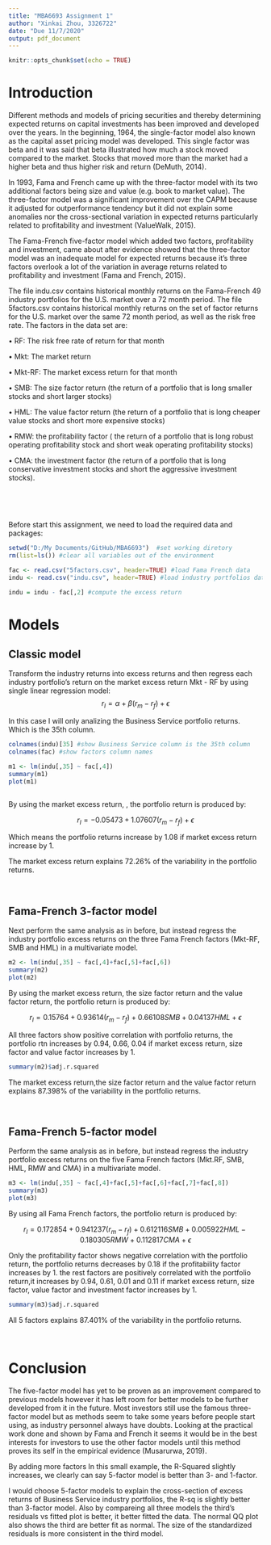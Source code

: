 ---
title: "MBA6693 Assignment 1"
author: "Xinkai Zhou, 3326722"
date: "Due 11/7/2020"
output: pdf_document
---

```{r setup, include=FALSE}
knitr::opts_chunk$set(echo = TRUE)
```

# Introduction

Different methods and models of pricing securities and thereby determining expected returns on capital investments has been improved and developed over the years. In the beginning, 1964, the single-factor model also known as the capital asset pricing model was developed. This single factor was beta and it was said that beta illustrated how much a stock moved compared to the market. Stocks that moved more than the market had a higher beta and thus higher risk and return (DeMuth, 2014).

In 1993, Fama and French came up with the three-factor model with its two additional factors being size and value (e.g. book to market value). The three-factor model was a significant improvement over the CAPM because it adjusted for outperformance tendency but it did not explain some anomalies nor the cross-sectional variation in expected returns particularly related to profitability and investment (ValueWalk, 2015).

The Fama-French five-factor model which added two factors, profitability and investment, came about after evidence showed that the three-factor model was an inadequate model for expected returns because it’s three factors overlook a lot of the variation in average returns related to profitability and investment (Fama and French, 2015).



The file indu.csv contains historical monthly returns on the Fama-French 49 industry portfolios for the U.S. market over a 72 month period. The file 5factors.csv contains historical monthly returns on the set of factor returns for the U.S. market over the same 72 month period, as well as the risk free rate.
The factors in the data set are:

• RF: The risk free rate of return for that month

• Mkt: The market return

• Mkt-RF: The market excess return for that month

• SMB: The size factor return (the return of a portfolio that is long smaller stocks and short larger stocks)

• HML: The value factor return (the return of a portfolio that is long cheaper value stocks and short more expensive stocks)

• RMW: the profitability factor ( the return of a portfolio that is long robust operating profitability stock and short weak operating profitability stocks)

• CMA: the investment factor (the return of a portfolio that is long conservative investment stocks and short the aggressive investment stocks).


$~$

$~$

Before start this assignment, we need to load the required data and packages:

```{r, message=FALSE}
setwd("D:/My Documents/GitHub/MBA6693")  #set working diretory
rm(list=ls()) #clear all variables out of the environment

fac <- read.csv("5factors.csv", header=TRUE) #load Fama French data
indu <- read.csv("indu.csv", header=TRUE) #load industry portfolios data

indu = indu - fac[,2] #compute the excess return
```




# Models

## Classic model

Transform the industry returns into excess returns and then regress each industry portfolio’s return on the market excess return Mkt - RF by using single linear regression model:
$$r_I = \alpha + \beta (r_m - r_f) + \epsilon$$

In this case I will only analizing the Business Service portfolio returns. Which is the 35th column. 

```{r}
colnames(indu)[35] #show Business Service column is the 35th column
colnames(fac) #show factors column names
```


```{r}
m1 <- lm(indu[,35] ~ fac[,4])
summary(m1)
plot(m1)



```

By using the market excess return, , the portfolio return is produced by:

$$r_I=-0.05473+1.07607(r_m - r_f)+\epsilon$$

Which means the portfolio returns increase by 1.08 if market excess return increase by 1. 

The market excess return explains 72.26% of the variability in the portfolio returns.


$~$






## Fama-French 3-factor model

Next perform the same analysis as in before, but instead regress the industry portfolio excess returns on
the three Fama French factors (Mkt-RF, SMB and HML) in a multivariate model.

```{r}
m2 <- lm(indu[,35] ~ fac[,4]+fac[,5]+fac[,6])
summary(m2)
plot(m2)
```

By using the market excess return, the size factor return and the value factor return, the portfolio return is produced by:

$$r_I=0.15764+0.93614(r_m - r_f)+0.66108SMB+0.04137HML+\epsilon$$

All three factors show positive correlation with portfolio returns, the portfolio rtn increases by 0.94, 0.66, 0.04 if market excess return, size factor and value factor increases by 1.

```{r}
summary(m2)$adj.r.squared
```

The market excess return,the size factor return and the value factor return explains 87.398% of the variability in the portfolio returns.

$~$




## Fama-French 5-factor model

Perform the same analysis as in before, but instead regress the industry portfolio excess returns on the five Fama French factors (Mkt.RF, SMB, HML, RMW and CMA) in a multivariate model. 

```{r}
m3 <- lm(indu[,35] ~ fac[,4]+fac[,5]+fac[,6]+fac[,7]+fac[,8])
summary(m3)
plot(m3)
```

By using all Fama French factors, the portfolio return is produced by:

$$r_I=0.172854+0.941237(r_m - r_f)+0.612116SMB+0.005922HML-0.180305RMW+0.112817CMA+\epsilon$$

Only the profitability factor shows negative correlation with the portfolio return, the portfolio returns decreases by 0.18 if the profitability factor increases by 1. the rest factors are positively correlated with the portfolio return,it increases by 0.94, 0.61, 0.01 and 0.11 if market excess return, size factor, value factor and investment factor increases by 1.

```{r}
summary(m3)$adj.r.squared
```

All 5 factors explains 87.401% of the variability in the portfolio returns.

$~$


# Conclusion

The five-factor model has yet to be proven as an improvement compared to previous models however it has left room for better models to be further developed from it in the future. Most investors still use the famous three-factor model but as methods seem to take some years before people start using, as industry personnel always have doubts. Looking at the practical work done and shown by Fama and French it seems it would be in the best interests for investors to use the other factor models until this method proves its self in the empirical evidence (Musarurwa, 2019).

By adding more factors In this small example, the R-Squared slightly increases, we clearly can say 5-factor model is better than 3- and 1-factor.

I would choose 5-factor models to explain the cross-section of excess returns of Business Service industry portfolios, the R-sq is slightly better than 3-factor model. Also by compareing all three models the third's residuals vs fitted plot is better, it better fitted the data. The normal QQ plot also shows the third are better fit as normal. The size of the standardized residuals is more consistent in the third model.






